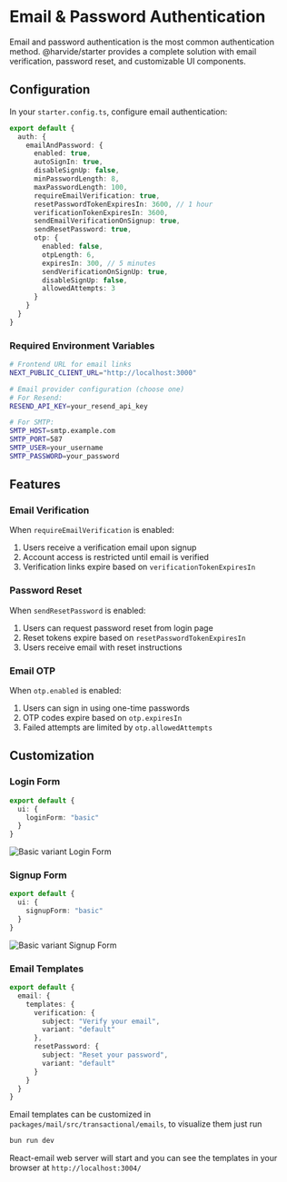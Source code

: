 # Email & Password Authentication

Email and password authentication is the most common authentication method. @harvide/starter provides a complete solution with email verification, password reset, and customizable UI components.

## Configuration

In your `starter.config.ts`, configure email authentication:

```typescript
export default {
  auth: {
    emailAndPassword: {
      enabled: true,
      autoSignIn: true,
      disableSignUp: false,
      minPasswordLength: 8,
      maxPasswordLength: 100,
      requireEmailVerification: true,
      resetPasswordTokenExpiresIn: 3600, // 1 hour
      verificationTokenExpiresIn: 3600,
      sendEmailVerificationOnSignup: true,
      sendResetPassword: true,
      otp: {
        enabled: false,
        otpLength: 6,
        expiresIn: 300, // 5 minutes
        sendVerificationOnSignUp: true,
        disableSignUp: false,
        allowedAttempts: 3
      }
    }
  }
}
```

### Required Environment Variables

```bash
# Frontend URL for email links
NEXT_PUBLIC_CLIENT_URL="http://localhost:3000"

# Email provider configuration (choose one)
# For Resend:
RESEND_API_KEY=your_resend_api_key

# For SMTP:
SMTP_HOST=smtp.example.com
SMTP_PORT=587
SMTP_USER=your_username
SMTP_PASSWORD=your_password
```

## Features

### Email Verification

When `requireEmailVerification` is enabled:
1. Users receive a verification email upon signup
2. Account access is restricted until email is verified
3. Verification links expire based on `verificationTokenExpiresIn`

### Password Reset

When `sendResetPassword` is enabled:
1. Users can request password reset from login page
2. Reset tokens expire based on `resetPasswordTokenExpiresIn`
3. Users receive email with reset instructions

### Email OTP

When `otp.enabled` is enabled:
1. Users can sign in using one-time passwords
2. OTP codes expire based on `otp.expiresIn`
3. Failed attempts are limited by `otp.allowedAttempts`

## Customization

### Login Form


```typescript
export default {
  ui: {
    loginForm: "basic"
  }
}
```

<img src="/screenshots/variants/login/basic.png" alt="Basic variant Login Form" />

### Signup Form

```typescript
export default {
  ui: {
    signupForm: "basic"
  }
}
```
<img src="/screenshots/variants/signup/basic.png" alt="Basic variant Signup Form" />

### Email Templates

```typescript
export default {
  email: {
    templates: {
      verification: {
        subject: "Verify your email",
        variant: "default"
      },
      resetPassword: {
        subject: "Reset your password",
        variant: "default"
      }
    }
  }
}
```

Email templates can be customized in `packages/mail/src/transactional/emails`, to visualize them just run 
```bash
bun run dev
```

React-email web server will start and you can see the templates in your browser at `http://localhost:3004/`